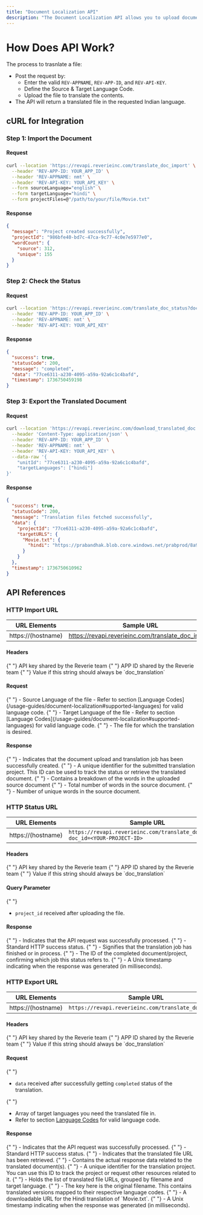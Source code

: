 ```yaml
---
title: "Document Localization API"
description: "The Document Localization API allows you to upload documents (PDFs, Word files, Text, etc.) and receive fully translated versions in the desired language. "
---
```


# How Does API Work?

The process to trasnlate a file:

- Post the request by:
  - Enter the valid `REV-APPNAME`, `REV-APP-ID`, and `REV-API-KEY`.
  - Define the Source & Target Language Code.
  - Upload the file to translate the contents.
- The API will return a translated file in the requested Indian language.

## cURL for Integration
### Step 1: Import the Document
#### Request
```bash
curl --location 'https://revapi.reverieinc.com/translate_doc_import' \
  --header 'REV-APP-ID: YOUR_APP_ID' \
  --header 'REV-APPNAME: nmt' \
  --header 'REV-API-KEY: YOUR_API_KEY' \
  --form sourceLanguage="english" \
  --form targetLanguage="hindi" \
  --form projectFiles=@"/path/to/your/file/Movie.txt"
```
#### Response
```json
{
  "message": "Project created successfully",
  "projectId": "986bfe40-bd7c-47ca-9c77-4c0e7e5977e0",
  "wordCount": {
    "source": 312,
    "unique": 155
  }
}
```
### Step 2: Check the Status
#### Request
```bash
curl --location 'https://revapi.reverieinc.com/translate_doc_status?doc_id=YOUR_DOCUMENT_ID' \
  --header 'REV-APP-ID: YOUR_APP_ID' \
  --header 'REV-APPNAME: nmt' \
  --header 'REV-API-KEY: YOUR_API_KEY'

```
#### Response
```json
{
  "success": true,
  "statusCode": 200,
  "message": "completed",
  "data": "77ce6311-a230-4095-a59a-92a6c1c4bafd",
  "timestamp": 1736750459198
}
```
### Step 3: Export the Translated Document
#### Request
```bash
curl --location 'https://revapi.reverieinc.com/download_translated_doc' \
  --header 'Content-Type: application/json' \
  --header 'REV-APP-ID: YOUR_APP_ID' \
  --header 'REV-APPNAME: nmt' \
  --header 'REV-API-KEY: YOUR_API_KEY' \
  --data-raw '{
    "unitId": "77ce6311-a230-4095-a59a-92a6c1c4bafd",
    "targetLanguages": ["hindi"]
}'

```
#### Response
```json
{
  "success": true,
  "statusCode": 200,
  "message": "Translation files fetched successfully",
  "data": {
    "projectId": "77ce6311-a230-4095-a59a-92a6c1c4bafd",
    "targetURLS": {
      "Movie.txt": {
        "hindi": "https://prabandhak.blob.core.windows.net/prabprod/8a954c1a-1462-47ad-99e6-6909a64017f7/77ce6311-a230-4095-a59a-92a6c1c4bafd/exports/Project_Level_1736750610592/hi_Movie.txt"
      }
    }
  },
  "timestamp": 1736750610962
}

```

## API References

### HTTP Import URL
| URL Elements       | Sample URL                     |
|--------------------|--------------------------------|
| https://(hostname) | https://revapi.reverieinc.com/translate_doc_import |

#### Headers

<ParamField header="REV-API-KEY" type="string" required>
  {" "}
  API key shared by the Reverie team
</ParamField> 
<ParamField header="REV-APP-ID" type="string" required>
  {" "}
  APP ID shared by the Reverie team
</ParamField>
<ParamField header="REV-APPNAME" type="string" required>
  {" "}
  Value if this string should always be `doc_translation` 
</ParamField>

#### Request
<ParamField body="sourceLanguage" type="string" required>
  {" "}
    -  Source Language of the file
    -  Refer to section [Language Codes](/usage-guides/document-localization#supported-languages) for valid language code.
</ParamField> 

<ParamField body="targetLanguage" type="string" required>
  {" "}
    -  Target Language of the file
    -  Refer to section [Language Codes](/usage-guides/document-localization#supported-languages) for valid language code.
</ParamField> 

<ParamField body="projectFiles" type="file" required>
  {" "}
    -  The file for which the translation is desired.
</ParamField> 

#### Response
<ParamField body="message" type="string">
  {" "}
    -  Indicates that the document upload and translation job has been successfully created.
</ParamField> 

<ParamField body="projectId" type="string">
  {" "}
    -  A unique identifier for the submitted translation project. This ID can be used to track the status or retrieve the translated document.
</ParamField> 

<ParamField body="wordCount" type="[]">
  {" "}
    -  Contains a breakdown of the words in the uploaded source document
</ParamField> 

<ParamField body="source" type="integer">
  {" "}
    -  Total number of words in the source document.
</ParamField> 

<ParamField body="unique" type="integer">
  {" "}
    -  Number of unique words in the source document.
</ParamField> 

### HTTP Status URL
| URL Elements       | Sample URL                     |
|--------------------|--------------------------------|
| https://(hostname) | `https://revapi.reverieinc.com/translate_doc_status?doc_id=<YOUR-PROJECT-ID>` |

#### Headers

<ParamField header="REV-API-KEY" type="string" required>
  {" "}
  API key shared by the Reverie team
</ParamField> 
<ParamField header="REV-APP-ID" type="string" required>
  {" "}
  APP ID shared by the Reverie team
</ParamField>
<ParamField header="REV-APPNAME" type="string" required>
  {" "}
  Value if this string should always be `doc_translation` 
</ParamField>

#### Query Parameter
<ParamField query="doc_id" type="string" required>
  {" "}
  
- `project_id` received after uploading the file.

</ParamField> 


#### Response
<ParamField body="success" type="boolean">
  {" "}
    -  Indicates that the API request was successfully processed.
</ParamField> 

<ParamField body="statusCode" type="integer">
  {" "}
    -  Standard HTTP success status.
</ParamField> 

<ParamField body="message" type="string">
  {" "}
    -  Signifies that the translation job has finished or in process.
</ParamField> 

<ParamField body="data" type="string">
  {" "}
    - The ID of the completed document/project, confirming which job this status refers to.
</ParamField> 

<ParamField body="timestamp" type="string">
  {" "}
    -  A Unix timestamp indicating when the response was generated (in milliseconds).
</ParamField> 

### HTTP Export URL
| URL Elements       | Sample URL                     |
|--------------------|--------------------------------|
| https://(hostname) | `https://revapi.reverieinc.com/translate_doc_export` |

#### Headers

<ParamField header="REV-API-KEY" type="string" required>
  {" "}
  API key shared by the Reverie team
</ParamField> 
<ParamField header="REV-APP-ID" type="string" required>
  {" "}
  APP ID shared by the Reverie team
</ParamField>
<ParamField header="REV-APPNAME" type="string" required>
  {" "}
  Value if this string should always be `doc_translation` 
</ParamField>

#### Request
<ParamField body="unitId" type="string" required>
  {" "}
  
- `data` received after successfully getting `completed` status of the translation.

</ParamField> 

<ParamField body="targetLanguages" type="array" required>
  {" "}
  
- Array of target languages you need the translated file in.
- Refer to section [Language Codes](/usage-guides/document-localization#supported-languages) for valid language code.

</ParamField> 


#### Response
<ParamField body="success" type="boolean">
  {" "}
    -  Indicates that the API request was successfully processed.
</ParamField> 

<ParamField body="statusCode" type="integer">
  {" "}
    -  Standard HTTP success status.
</ParamField> 

<ParamField body="message" type="string">
  {" "}
    -  Indicates that the translated file URL has been retrieved.
</ParamField> 

<ParamField body="data" type="object">
  {" "}
    - Contains the actual response data related to the translated document(s).

</ParamField> 

<ParamField body="projectId" type="string">
  {" "}
    -  A unique identifier for the translation project. You can use this ID to track the project or request other resources related to it.
</ParamField> 

<ParamField body="targetURLS" type="object">
  {" "}
    -  Holds the list of translated file URLs, grouped by filename and target language.
</ParamField> 

<ParamField body="Movie.txt" type="object">
  {" "}
    -  The key here is the original filename. This contains translated versions mapped to their respective language codes.
</ParamField> 

<ParamField body="hindi" type="string">
  {" "}
    -  A downloadable URL for the Hindi translation of `Movie.txt`.
</ParamField> 

<ParamField body="timestamp" type="string">
  {" "}
    -  A Unix timestamp indicating when the response was generated (in milliseconds).
</ParamField> 